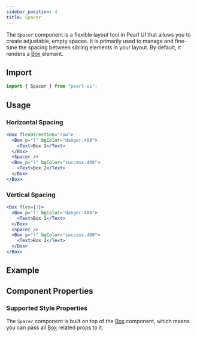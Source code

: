 ```yaml
---
sidebar_position: 4
title: Spacer
---
```



<div style={{ display: "flex" }}>
  <SourceButton
    label="Source"
    href="https://github.com/agrawal-rohit/pearl-ui/blob/main/src/components/atoms/spacer/spacer.tsx"
  />
</div>

The `Spacer` component is a flexible layout tool in Pearl UI that allows you to create adjustable, empty spaces. It is primarily used to manage and fine-tune the spacing between sibling elements in your layout. By default, it renders a [Box](./box) element.

## Import

```jsx
import { Spacer } from "pearl-ui";
```

## Usage

### Horizontal Spacing

```jsx
<Box flexDirection="row">
  <Box p="l" bgColor="danger.400">
    <Text>Box 1</Text>
  </Box>
  <Spacer />
  <Box p="l" bgColor="success.400">
    <Text>Box 2</Text>
  </Box>
</Box>
```

### Vertical Spacing

```jsx
<Box flex={1}>
  <Box p="l" bgColor="danger.400">
    <Text>Box 1</Text>
  </Box>
  <Spacer />
  <Box p="l" bgColor="success.400">
    <Text>Box 2</Text>
  </Box>
</Box>
```

## Example


<Snack snackId="@agrawal-rohit/spacing" />

## Component Properties

### Supported Style Properties

The `Spacer` component is built on top of the [Box](./Box) component, which means you can pass all [Box](./Box) related props to it.
